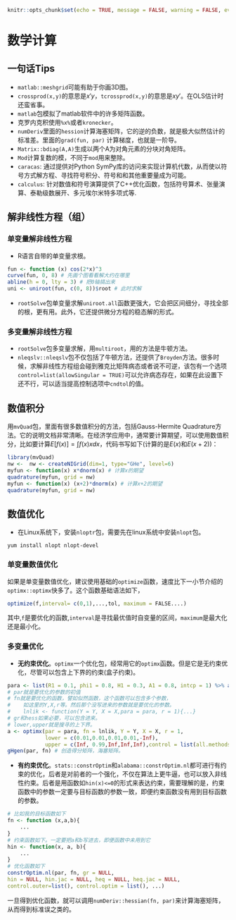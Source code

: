 ```r
knitr::opts_chunk$set(echo = TRUE, message = FALSE, warning = FALSE, eval = FALSE)
```
# 数学计算 {#math}
## 一句话Tips
- `matlab::meshgrid`可能有助于你画3D图。
- `crossprod(x,y)`的意思是$x'y$，`tcrossprod(x,y)`的意思是$xy'$。在OLS估计时还蛮省事。
- `matlab`包模拟了matlab软件中的许多矩阵函数。
- 克罗内克积使用`%x%`或者`kronecker`。
- `numDeriv`里面的`hession`计算海塞矩阵，它的逆的负数，就是极大似然估计的标准差。里面的`grad(fun, par)` 计算梯度，也就是一阶导。
- `Matrix::bdiag(A,A)`生成以两个A为对角元素的分块对角矩阵。
- `Mod`计算复数的模，不同于`mod`用来整除。
-  `caracas`: 通过提供对Python SymPy库的访问来实现计算机代数，从而使以符号方式解方程、寻找符号积分、符号和和其他重要量成为可能。
-  `calculus`: 针对数值和符号演算提供了C++优化函数，包括符号算术、张量演算、泰勒级数展开、多元埃尔米特多项式等.

## 解非线性方程（组）

### 单变量解非线性方程

- R语言自带的单变量求根。
```r
fun <- function (x) cos(2*x)^3
curve(fun, 0, 8) # 先画个图看看解大约在哪里
abline(h = 0, lty = 3) # 把0轴搞出来
uni <- uniroot(fun, c(0, 8))$root # 此时求解
```

-  `rootSolve`包单变量求解`uniroot.all`函数更强大，它会把区间细分，寻找全部的根，更有用。此外，它还提供微分方程的稳态解的形式。

### 多变量解非线性方程

- `rootSolve`包多变量求解，用`multiroot`，用的方法是牛顿方法。
- `nleqslv::nleqslv`包不仅包括了牛顿方法，还提供了`Broyden`方法。很多时候，求解非线性方程组会碰到雅克比矩阵病态或者说不可逆，该包有一个选项`control=list(allowSingular = TRUE)`可以允许病态存在，如果在此设置下还不行，可以适当提高控制选项中`cndtol`的值。

## 数值积分

用`mvQuad`包，里面有很多数值积分的方法，包括Gauss-Hermite Quadrature方法。它的说明文档非常清晰。在经济学应用中，通常要计算期望，可以使用数值积分，比如要计算$E[f(x)]=\int f(x)xdx$，代码书写如下(计算的是$E(x)$和$E(x+2)$)：
```r
library(mvQuad)
nw <-  nw <- createNIGrid(dim=1, type="GHe", level=6)
myfun <- function(x) x*dnorm(x) # 计算x的期望
quadrature(myfun, grid = nw)
myfun <- function(x) (x+2)*dnorm(x) # 计算x+2的期望
quadrature(myfun, grid = nw)
```


## 数值优化

- 在Linux系统下，安装`nloptr`包，需要先在linux系统中安装`nlopt`包。
```
yum install nlopt nlopt-devel
```



### 单变量数值优化

如果是单变量数值优化，建议使用基础的`optimize`函数，速度比下一小节介绍的`optimx::optimx`快多了。这个函数基础语法如下，

```r
optimize(f,interval= c(0,1),...,tol, maximum = FALSE....) 
```
其中,`f`是要优化的函数,`interval`是寻找最优值时自变量的区间，`maximum`是最大化还是最小化。

### 多变量优化

- **无约束优化**。`optimx`一个优化包，经常用它的`optimx`函数。但是它是无约束优化，尽管可以包含上下界的约束(盒子约束)。
```r
para <- list(R1 = 0.1, phi1 = 0.8, H1 = 0.3, A1 = 0.8, intcp = 1) %>% as.numeric()
# par就是要优化的参数的初值
# fn就是要优化的函数，譬如似然函数，这个函数可以包含多个参数，
#    如这里的Y,X,r等。然后那个没写进来的参数就是要优化的参数。
#    lnlik <- function(Y = Y, X = X,para = para, r = 1){...}
# gr和hess如果必要，可以包含进来。
# lower,upper就是搜寻的上下界。
a <- optimx(par = para, fn = lnlik, Y = Y, X = X, r = 1, 
            lower = c(0.01,0.01,0.01,0.01,-Inf), 
            upper = c(Inf, 0.99,Inf,Inf,Inf),control = list(all.methods = T))
gHgen(par, fn) # 创造得分矩阵，海塞矩阵。
```
- **有约束优化**。`stats::constrOptim`和`alabama::constrOptim.nl`都可进行有约束的优化，后者是对前者的一个强化，不仅在算法上更牛逼，也可以放入非线性约束。后者是用函数如`hin(x)<=0`的形式来表达约束，需要理解的是，约束函数中的参数一定要与目标函数的参数一致，即便约束函数没有用到目标函数的参数。
```r
# 比如我的目标函数如下
fn <- function (x,a,b){
    ...
}
# 约束函数如下。一定要把a和b写进去，即便函数中未用到它
hin <- function(x, a, b){
    ...
}
# 优化函数如下
constrOptim.nl(par, fn, gr = NULL, 
hin = NULL, hin.jac = NULL, heq = NULL, heq.jac = NULL, 
control.outer=list(), control.optim = list(), ...)
```
一旦得到优化函数，就可以调用`numDeriv::hessian(fn, par)`来计算海塞矩阵，从而得到标准误之类的。